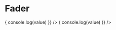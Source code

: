 

<Meta title="Components/Fader" />

# Fader

<Props of={Fader} />

<Preview>
  <Story name="default">
    <Fader
      onChange={(value) => {
        console.log(value)
      }}
    />
  </Story>
</Preview>

<Preview>
  <Story name="horizontal">
    <Fader
      horizontal
      onChange={(value) => {
        console.log(value)
      }}
    />
  </Story>
</Preview>
